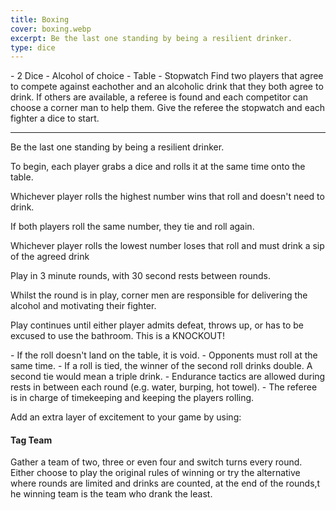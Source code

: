 ```yaml
---
title: Boxing
cover: boxing.webp
excerpt: Be the last one standing by being a resilient drinker.
type: dice
---
```


<GameHero
  cover="/BeerGoggleGames/images/boxing.webp"
  alt="Boxing"
/>

<GameSection title="Equipment" icon="/BeerGoggleGames/images/liquor.webp">
-   2 Dice
-   Alcohol of choice
-   Table
-   Stopwatch
</GameSection>

<GameSection title="Setup" icon="/BeerGoggleGames/images/settings.webp">
Find two players that agree to compete against eachother and an alcoholic drink that they both agree to drink. If others are available, a referee is found and each competitor can choose a corner man to help them. Give the referee the stopwatch and each fighter a dice to start.

* * *
</GameSection>

<GameSection title="Aim of the Game" icon="/BeerGoggleGames/images/target.webp">
<p>Be the last one standing by being a resilient drinker.</p>
</GameSection>

<GameSection title="How to Play" icon="/BeerGoggleGames/images/question.webp">
To begin, each player grabs a dice and rolls it at the same time onto the table.

Whichever player rolls the highest number wins that roll and doesn't need to drink.

If both players roll the same number, they tie and roll again.

Whichever player rolls the lowest number loses that roll and must drink a sip of the agreed drink

Play in 3 minute rounds, with 30 second rests between rounds.

Whilst the round is in play, corner men are responsible for delivering the alcohol and motivating their fighter.

Play continues until either player admits defeat, throws up, or has to be excused to use the bathroom. This is a KNOCKOUT!
</GameSection>

<GameSection title="Rules" icon="/BeerGoggleGames/images/rules.webp">
-   If the roll doesn't land on the table, it is void.
-   Opponents must roll at the same time.
-   If a roll is tied, the winner of the second roll drinks double. A second tie would mean a triple drink.
-   Endurance tactics are allowed during rests in between each round (e.g. water, burping, hot towel).
-   The referee is in charge of timekeeping and keeping the players rolling.
</GameSection>

<GameSection title="Special Edition" icon="/BeerGoggleGames/images/special.webp">

<p>Add an extra layer of excitement to your game by using:</p>

<h4>Tag Team</h4>

<p>Gather a team of two, three or even four and switch turns every round. Either choose to play the original rules of winning or try the alternative where rounds are limited and drinks are counted, at the end of the rounds,t he winning team is the team who drank the least.</p>
</GameSection>

<ShareButtons title="Boxing" />

<FeedbackCard>
</FeedbackCard>
